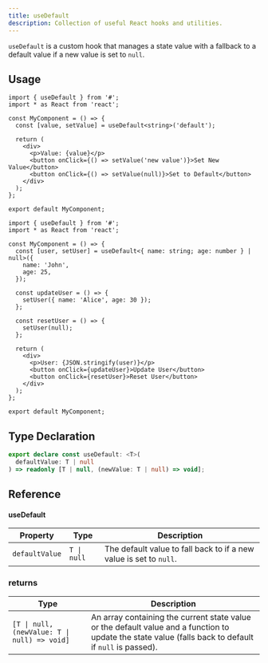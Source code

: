 ```yaml
---
title: useDefault
description: Collection of useful React hooks and utilities.
---
```


`useDefault` is a custom hook that manages a state value with a fallback to a default value if a new value is set to `null`.

## Usage

```tsx
import { useDefault } from '#';
import * as React from 'react';

const MyComponent = () => {
  const [value, setValue] = useDefault<string>('default');

  return (
    <div>
      <p>Value: {value}</p>
      <button onClick={() => setValue('new value')}>Set New Value</button>
      <button onClick={() => setValue(null)}>Set to Default</button>
    </div>
  );
};

export default MyComponent;
```

```tsx
import { useDefault } from '#';
import * as React from 'react';

const MyComponent = () => {
  const [user, setUser] = useDefault<{ name: string; age: number } | null>({
    name: 'John',
    age: 25,
  });

  const updateUser = () => {
    setUser({ name: 'Alice', age: 30 });
  };

  const resetUser = () => {
    setUser(null);
  };

  return (
    <div>
      <p>User: {JSON.stringify(user)}</p>
      <button onClick={updateUser}>Update User</button>
      <button onClick={resetUser}>Reset User</button>
    </div>
  );
};

export default MyComponent;
```

## Type Declaration

```ts
export declare const useDefault: <T>(
  defaultValue: T | null
) => readonly [T | null, (newValue: T | null) => void];
```

## Reference

#### useDefault

| Property       | Type        | Description                                                        |
| -------------- | ----------- | ------------------------------------------------------------------ |
| `defaultValue` | `T \| null` | The default value to fall back to if a new value is set to `null`. |

### returns

| Type                                         | Description                                                                                                                                            |
| -------------------------------------------- | ------------------------------------------------------------------------------------------------------------------------------------------------------ |
| `[T \| null, (newValue: T \| null) => void]` | An array containing the current state value or the default value and a function to update the state value (falls back to default if `null` is passed). |